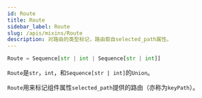 ```yaml
---
id: Route
title: Route
sidebar_label: Route
slug: /apis/mixins/Route
description: 对路由的类型标记，路由取自selected_path属性。
---
```



<APITopBar type="type" source="mixins.Route" />

```python
Route = Sequence[str | int | Sequence[str | int]]
```

`Route`是`str`，`int`，和`Sequence[str | int]`的`Union`。

`Route`用来标记组件属性`selected_path`提供的路由（亦称为`keyPath`）。
